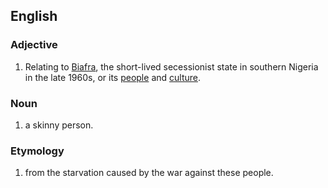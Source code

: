 ==English==

===Adjective===
{{en-adj|more|most}}

# Relating to [[w:Biafra|Biafra]], the short-lived secessionist state in southern Nigeria in the late 1960s,  or its [[people]] and [[culture]].

===Noun===
{{en-noun}}

# {{dated}} a skinny person.

===Etymology===
# from the starvation caused by the war against these people.